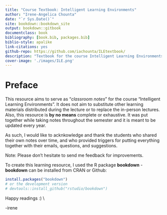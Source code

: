 ```yaml
--- 
title: "Course Textbook: Intelligent Learning Environments"
author: "Irene-Angelica Chounta"
date: "`r Sys.Date()`"
site: bookdown::bookdown_site
output: bookdown::gitbook
documentclass: book
bibliography: [book.bib, packages.bib]
biblio-style: apalike
link-citations: yes
github-repo: https://github.com/iachounta/ILEtextbook/
description: "Textbook for the course Intelligent Learning Environments - Academic Year 2024-2025"
cover-image: './images/ILE.png'
---
```


# Preface{-}

This resource aims to serve as "*classroom notes*" for the course "Intelligent Learning Environments". It does not aim to substitute other learning materials distributed during the lecture or to replace the in-person lectures. Also, this resource is **by no means** complete or exhaustive. It was put together while taking notes throughout the semester and it is meant to be updated every year.

As such, I would like to acknkowledge and thank the students who shared their own notes over time, and who provided triggers for putting everything together with their emails, questions, and suggestions.

Note: Please don't hesitate to send me feedback for improvements.

To create this learning resource, I used the R package **bookdown** - **bookdown**  can be installed from CRAN or Github:

```r
install.packages("bookdown")
# or the development version
# devtools::install_github("rstudio/bookdown")
```

Happy readings :) \\

-irene
